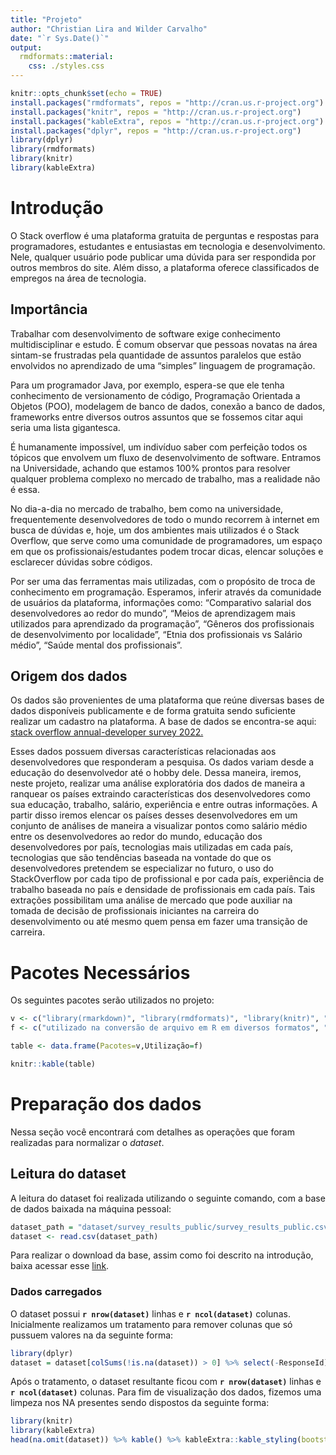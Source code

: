 ```yaml
---
title: "Projeto"
author: "Christian Lira and Wilder Carvalho"
date: "`r Sys.Date()`"
output:
  rmdformats::material:
    css: ./styles.css
---
```


```r
knitr::opts_chunk$set(echo = TRUE)
install.packages("rmdformats", repos = "http://cran.us.r-project.org")
install.packages("knitr", repos = "http://cran.us.r-project.org")
install.packages("kableExtra", repos = "http://cran.us.r-project.org")
install.packages("dplyr", repos = "http://cran.us.r-project.org")
library(dplyr)
library(rmdformats)
library(knitr)
library(kableExtra)
```

# Introdução {.tabset .title}

O Stack overflow é uma plataforma gratuita de perguntas e respostas para programadores, estudantes e entusiastas em tecnologia e desenvolvimento. Nele, qualquer usuário pode publicar uma dúvida para ser respondida por outros membros do site. Além disso, a plataforma oferece classificados de empregos na área de tecnologia.

## Importância {.sub-title}

Trabalhar com desenvolvimento de software exige conhecimento multidisciplinar e estudo. É comum observar que pessoas novatas na área sintam-se frustradas pela quantidade de assuntos paralelos que estão envolvidos no aprendizado de uma “simples” linguagem de programação.

Para um programador Java, por exemplo, espera-se que ele tenha conhecimento de versionamento de código, Programação Orientada a Objetos (POO), modelagem de banco de dados, conexão a banco de dados, frameworks entre diversos outros assuntos que se fossemos citar aqui seria uma lista gigantesca.

É humanamente impossível, um indivíduo saber com perfeição todos os tópicos que envolvem um fluxo de desenvolvimento de software. Entramos na Universidade, achando que estamos 100% prontos para resolver qualquer problema complexo no mercado de trabalho, mas a realidade não é essa.

No dia-a-dia no mercado de trabalho, bem como na universidade, frequentemente desenvolvedores de todo o mundo recorrem à internet em busca de dúvidas e, hoje, um dos ambientes mais utilizados é o Stack Overflow, que serve como uma comunidade de programadores, um espaço em que os profissionais/estudantes podem trocar dicas, elencar soluções e esclarecer dúvidas sobre códigos.

Por ser uma das ferramentas mais utilizadas, com o propósito de troca de conhecimento em programação. Esperamos, inferir através da comunidade de usuários da plataforma, informações como: “Comparativo salarial dos desenvolvedores ao redor do mundo”, “Meios de aprendizagem mais utilizados para aprendizado da programação”, “Gêneros dos profissionais de desenvolvimento por localidade”, “Etnia dos profissionais vs Salário médio”, “Saúde mental dos profissionais”.

## Origem dos dados {.sub-title}

Os dados são provenientes de uma plataforma que reúne diversas bases de dados disponíveis publicamente e de forma gratuita sendo suficiente realizar um cadastro na plataforma. A base de dados se encontra-se aqui: [stack overflow annual-developer survey 2022.](https://www.kaggle.com/datasets/dheemanthbhat/stack-overflow-annual-developer-survey-2022)


Esses dados possuem diversas características relacionadas aos desenvolvedores que responderam a pesquisa. Os dados variam desde a educação do desenvolvedor até o hobby dele. Dessa maneira, iremos, neste projeto, realizar uma análise exploratória dos dados de maneira a ranquear os países extraindo características dos desenvolvedores como sua educação, trabalho, salário, experiência e entre outras informações. A partir disso iremos elencar os países desses desenvolvedores em um conjunto de análises de maneira a visualizar pontos como salário médio entre os desenvolvedores ao redor do mundo, educação dos desenvolvedores por país, tecnologias mais utilizadas em cada país, tecnologias que são tendências baseada na vontade do que os desenvolvedores pretendem se especializar no futuro, o uso do StackOverflow por cada tipo de profissional e por cada país, experiência de trabalho baseada no país e densidade de profissionais em cada país.
Tais extrações possibilitam uma análise de mercado que pode auxiliar na tomada de decisão de profissionais iniciantes na carreira do desenvolvimento ou até mesmo quem pensa em fazer uma transição de carreira.

# Pacotes Necessários {.tabset .title}


Os seguintes pacotes serão utilizados no projeto:



```r
v <- c("library(rmarkdown)", "library(rmdformats)", "library(knitr)", "library(dplyr)", "library(ggplot2)")
f <- c("utilizado na conversão de arquivo em R em diversos formatos", "customização do template gerado pelo rmarkdown", "para geração de tabelas", "para manipulação avançada dos DataFrames", "para visualização de gráficos")

table <- data.frame(Pacotes=v,Utilização=f)

knitr::kable(table)
```


# Preparação dos dados {.tabset .title}

Nessa seção você encontrará com detalhes as operações que foram realizadas para normalizar o *dataset*.

## Leitura do dataset {.sub-title}

A leitura do dataset foi realizada utilizando o seguinte comando, com a base de dados baixada na máquina pessoal:

``` r
dataset_path = "dataset/survey_results_public/survey_results_public.csv"
dataset <- read.csv(dataset_path)
```

Para realizar o download da base, assim como foi descrito na introdução, baixa acessar esse [link](https://www.kaggle.com/datasets/dheemanthbhat/stack-overflow-annual-developer-survey-2022).

### **Dados carregados**

O dataset possui **`r nrow(dataset)`** linhas e **`r ncol(dataset)`** colunas. Inicialmente realizamos um tratamento para remover colunas que só pussuem valores na da seguinte forma:
```r
library(dplyr)
dataset = dataset[colSums(!is.na(dataset)) > 0] %>% select(-ResponseId)
```

Após o tratamento, o dataset resultante ficou com **`r nrow(dataset)`** linhas e **`r ncol(dataset)`** colunas. Para fim de visualização dos dados, fizemos uma limpeza nos NA presentes sendo dispostos da seguinte forma:
```r
library(knitr)
library(kableExtra)
head(na.omit(dataset)) %>% kable() %>% kableExtra::kable_styling(bootstrap_options = c("striped", "hover", "condensed", "responsive"))
```


